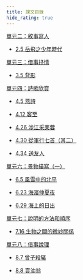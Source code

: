 ```yaml
---
title: 課文目錄
hide_rating: true
---
```


<div className="text-list" style={{color:'#ec4899'}}>

<!-- 單元一：記敘的要素和方法 -->

[單元二：敘事寫人](S1/單元二：敘事寫人)

- [2.5 岳飛之少年時代](/S1/單元二：敘事寫人/岳飛之少年時代.mdx)

[單元三：借事抒情](S1/單元三：借事抒情)

- [3.5 背影](/S1/單元三：借事抒情/3.5背影.mdx)

[單元四：詩歌欣賞](S1/單元四：詩歌欣賞)

- [4.5 燕詩](/S1/單元四：詩歌欣賞/4.5燕詩.mdx)

- [4.12 客至](/S1/單元四：詩歌欣賞/4.12客至.mdx)

- [4.26 涉江采芙蓉](/S1/單元四：詩歌欣賞/4.26涉江采芙蓉.mdx)

- [4.30 從軍行七首（其二）](/S1/單元四：詩歌欣賞/4.30從軍行七首（其二）.mdx)

- [4.34 送友人](/S1/單元四：詩歌欣賞/4.34送友人.mdx)

[單元六：景物描寫（一）](S1/單元六：景物描寫（一）)

- [6.5 風雪中的北平](/S1/單元六：景物描寫（一）/6.5風雪中的北平.mdx)

- [6.23 海濱仲夏夜](/S1/單元六：景物描寫（一）/海濱仲夏夜.mdx)

- [6.29 海上的日出](/S1/單元六：景物描寫（一）/6.29海上的日出.mdx)

[單元七：說明的方法和順序](S1/單元七：說明的方法和順序)

- [7.16 生物之間的微妙關係](/S1/單元七：說明的方法和順序/生物之間的微妙關係.mdx)

[單元八：借事說理](S1/單元八：借事說理)

- [8.7 曾子殺豬](/S1/單元八：借事說理/曾子殺豬.mdx)

- [8.8 賣油翁](/S1/單元八：借事說理/賣油翁.mdx)

<!-- 單元九：文言選讀（一） -->

</div>
